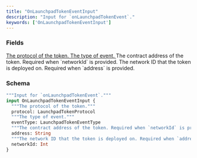 ```yaml
---
title: "OnLaunchpadTokenEventInput"
description: "Input for `onLaunchpadTokenEvent`."
keywords: ['OnLaunchpadTokenEventInput']
---
```


### Fields

<a href="/api-reference/types/launchpadtokenprotocol">
  <ResponseField name="protocol" type="LaunchpadTokenProtocol">
    The protocol of the token.
  </ResponseField>
</a>

<a href="/api-reference/types/launchpadtokeneventtype">
  <ResponseField name="eventType" type="LaunchpadTokenEventType">
    The type of event.
  </ResponseField>
</a>

<ResponseField name="address" type="String">
  The contract address of the token. Required when `networkId` is provided.
</ResponseField>

<ResponseField name="networkId" type="Int">
  The network ID that the token is deployed on. Required when `address` is provided.
</ResponseField>

### Schema


```graphql 
"""Input for `onLaunchpadTokenEvent`."""
input OnLaunchpadTokenEventInput {
  """The protocol of the token."""
  protocol: LaunchpadTokenProtocol
  """The type of event."""
  eventType: LaunchpadTokenEventType
  """The contract address of the token. Required when `networkId` is provided."""
  address: String
  """The network ID that the token is deployed on. Required when `address` is provided."""
  networkId: Int
}
```
